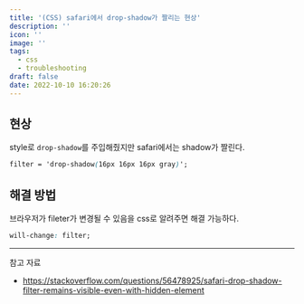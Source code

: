 ```yaml
---
title: '(CSS) safari에서 drop-shadow가 짤리는 현상'
description: ''
icon: ''
image: ''
tags:
  - css
  - troubleshooting
draft: false
date: 2022-10-10 16:20:26
---
```


## 현상

style로 `drop-shadow`를 주입해줬지만 safari에서는 shadow가 짤린다.

```css
filter = 'drop-shadow(16px 16px 16px gray)';
```

## 해결 방법

브라우저가 fileter가 변경될 수 있음을 css로 알려주면 해결 가능하다.

```css
will-change: filter;
```

---

참고 자료

- https://stackoverflow.com/questions/56478925/safari-drop-shadow-filter-remains-visible-even-with-hidden-element
